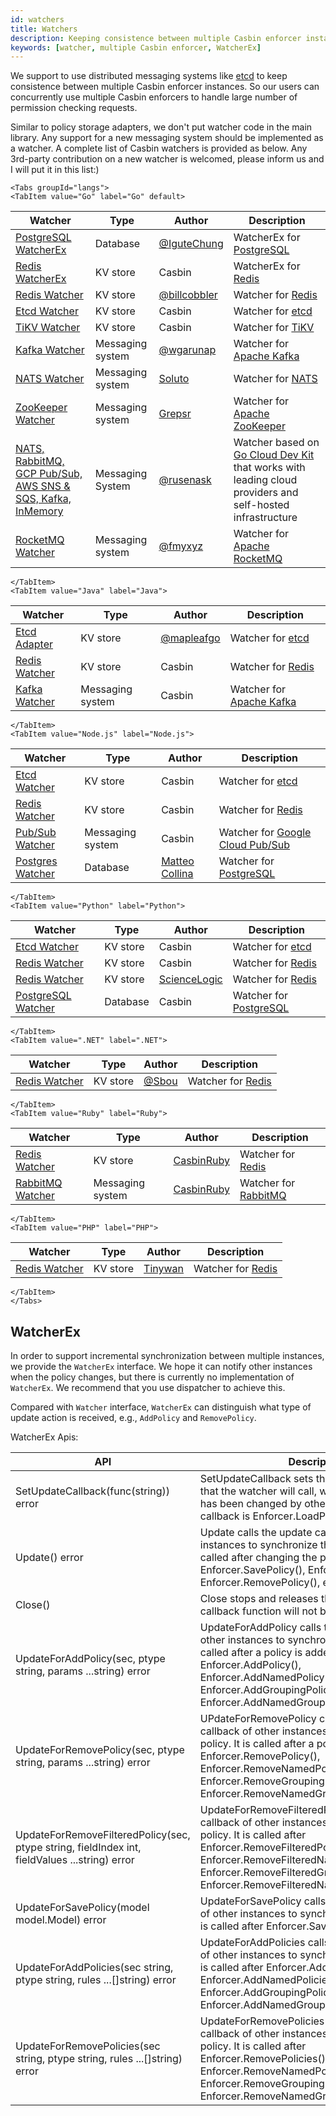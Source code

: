```yaml
---
id: watchers
title: Watchers
description: Keeping consistence between multiple Casbin enforcer instances
keywords: [watcher, multiple Casbin enforcer, WatcherEx]
---
```




We support to use distributed messaging systems like [etcd](https://github.com/coreos/etcd) to keep consistence between multiple Casbin enforcer instances. So our users can concurrently use multiple Casbin enforcers to handle large number of permission checking requests.

Similar to policy storage adapters, we don't put watcher code in the main library. Any support for a new messaging system should be implemented as a watcher. A complete list of Casbin watchers is provided as below. Any 3rd-party contribution on a new watcher is welcomed, please inform us and I will put it in this list:)

```mdx-code-block
<Tabs groupId="langs">
<TabItem value="Go" label="Go" default>
```

Watcher | Type | Author | Description
----|------|----|----
[PostgreSQL WatcherEx](https://github.com/IguteChung/casbin-psql-watcher) | Database | [@IguteChung](https://github.com/IguteChung) | WatcherEx for [PostgreSQL](https://www.postgresql.org/)
[Redis WatcherEx](https://github.com/casbin/redis-watcher) | KV store | Casbin | WatcherEx for [Redis](http://redis.io/)
[Redis Watcher](https://github.com/billcobbler/casbin-redis-watcher) | KV store | [@billcobbler](https://github.com/billcobbler) | Watcher for [Redis](http://redis.io/)
[Etcd Watcher](https://github.com/casbin/etcd-watcher) | KV store | Casbin | Watcher for [etcd](https://github.com/coreos/etcd)
[TiKV Watcher](https://github.com/casbin/tikv-watcher) | KV store | Casbin | Watcher for [TiKV](https://github.com/tikv/tikv)
[Kafka Watcher](https://github.com/wgarunap/casbin-kafka-watcher) | Messaging system | [@wgarunap](https://github.com/wgarunap) | Watcher for [Apache Kafka](https://kafka.apache.org/)
[NATS Watcher](https://github.com/Soluto/casbin-nats-watcher) | Messaging system | [Soluto](https://github.com/Soluto) | Watcher for [NATS](https://nats.io/)
[ZooKeeper Watcher](https://github.com/grepsr/casbin-zk-watcher) | Messaging system | [Grepsr](https://github.com/grepsr) | Watcher for [Apache ZooKeeper](https://zookeeper.apache.org/)
[NATS, RabbitMQ, GCP Pub/Sub, AWS SNS & SQS, Kafka, InMemory](https://github.com/rusenask/casbin-go-cloud-watcher) | Messaging System | [@rusenask](https://github.com/rusenask/) | Watcher based on [Go Cloud Dev Kit](https://gocloud.dev/) that works with leading cloud providers and self-hosted infrastructure |
[RocketMQ Watcher](https://github.com/fmyxyz/casbin-rocketmq-watcher) | Messaging system | [@fmyxyz](https://github.com/fmyxyz) | Watcher for [Apache RocketMQ](https://rocketmq.apache.org/)

```mdx-code-block
</TabItem>
<TabItem value="Java" label="Java">
```

Watcher | Type | Author | Description
----|------|----|----
[Etcd Adapter](https://github.com/mapleafgo/jcasbin-extra) | KV store | [@mapleafgo](https://github.com/mapleafgo) | Watcher for [etcd](https://github.com/coreos/etcd)
[Redis Watcher](https://github.com/jcasbin/redis-watcher) | KV store | Casbin | Watcher for [Redis](http://redis.io/)
[Kafka Watcher](https://github.com/jcasbin/kafka-watcher) | Messaging system | Casbin | Watcher for [Apache Kafka](https://kafka.apache.org/)

```mdx-code-block
</TabItem>
<TabItem value="Node.js" label="Node.js">
```

Watcher | Type | Author | Description
----|------|----|----
[Etcd Watcher](https://github.com/node-casbin/etcd-watcher) | KV store | Casbin | Watcher for [etcd](https://github.com/coreos/etcd)
[Redis Watcher](https://github.com/node-casbin/redis-watcher) | KV store | Casbin | Watcher for [Redis](http://redis.io/)
[Pub/Sub Watcher](https://github.com/node-casbin/pubsub-watcher) | Messaging system | Casbin | Watcher for [Google Cloud Pub/Sub](https://cloud.google.com/pubsub/docs)
[Postgres Watcher](https://github.com/mcollina/casbin-pg-watcher) | Database | [Matteo Collina](https://github.com/mcollina/) | Watcher for [PostgreSQL](https://www.postgresql.org/)

```mdx-code-block
</TabItem>
<TabItem value="Python" label="Python">
```

Watcher | Type | Author | Description
----|------|----|----
[Etcd Watcher](https://github.com/pycasbin/etcd-watcher) | KV store | Casbin | Watcher for [etcd](https://github.com/coreos/etcd)
[Redis Watcher](https://github.com/pycasbin/redis-watcher) | KV store | Casbin | Watcher for [Redis](http://redis.io/)
[Redis Watcher](https://github.com/ScienceLogic/flask-casbin-redis-watcher) | KV store | [ScienceLogic](https://github.com/ScienceLogic) | Watcher for [Redis](http://redis.io/)
[PostgreSQL Watcher](https://github.com/pycasbin/postgresql-watcher) | Database | Casbin| Watcher for [PostgreSQL](https://www.postgresql.org/)

```mdx-code-block
</TabItem>
<TabItem value=".NET" label=".NET">
```

Watcher | Type | Author | Description
----|------|----|----
[Redis Watcher](https://github.com/Sbou/Casbin.NET-Redis-Watcher) | KV store | [@Sbou](https://github.com/Sbou) | Watcher for [Redis](http://redis.io/)

```mdx-code-block
</TabItem>
<TabItem value="Ruby" label="Ruby">
```

Watcher | Type | Author | Description
----|------|----|----
[Redis Watcher](https://github.com/CasbinRuby/casbin-ruby-redis-watcher) | KV store | [CasbinRuby](https://github.com/CasbinRuby) | Watcher for [Redis](http://redis.io/)
[RabbitMQ Watcher](https://github.com/CasbinRuby/casbin-ruby-rabbitmq-watcher) | Messaging system | [CasbinRuby](https://github.com/CasbinRuby) | Watcher for [RabbitMQ](https://www.rabbitmq.com/)

```mdx-code-block
</TabItem>
<TabItem value="PHP" label="PHP">
```

Watcher | Type | Author | Description
----|------|----|----
[Redis Watcher](https://github.com/Tinywan/casbin) | KV store | [Tinywan](https://github.com/Tinywan) | Watcher for [Redis](http://redis.io/)

```mdx-code-block
</TabItem>
</Tabs>
```

## WatcherEx

In order to support incremental synchronization between multiple instances, we provide the `WatcherEx` interface. We hope it can notify other instances when the policy changes, but there is currently no implementation of `WatcherEx`. We recommend that you use dispatcher to achieve this. 

Compared with `Watcher` interface, `WatcherEx` can distinguish what type of update action is received, e.g., `AddPolicy` and `RemovePolicy`. 

WatcherEx Apis:

API | Description
----|------
| SetUpdateCallback(func(string)) error | SetUpdateCallback sets the callback function that the watcher will call, when the policy in DB has been changed by other instances. A classic callback is Enforcer.LoadPolicy(). |
| Update() error | Update calls the update callback of other instances to synchronize their policy. It is usually called after changing the policy in DB, like Enforcer.SavePolicy(), Enforcer.AddPolicy(), Enforcer.RemovePolicy(), etc. |
| Close() | Close stops and releases the watcher, the callback function will not be called any more. |
| UpdateForAddPolicy(sec, ptype string, params ...string) error | UpdateForAddPolicy calls the update callback of other instances to synchronize their policy. It is called after a policy is added via Enforcer.AddPolicy(), Enforcer.AddNamedPolicy(), Enforcer.AddGroupingPolicy() and Enforcer.AddNamedGroupingPolicy(). |
| UpdateForRemovePolicy(sec, ptype string, params ...string) error | UPdateForRemovePolicy calls the update callback of other instances to synchronize their policy. It is called after a policy is removed by Enforcer.RemovePolicy(), Enforcer.RemoveNamedPolicy(), Enforcer.RemoveGroupingPolicy() and Enforcer.RemoveNamedGroupingPolicy(). |
| UpdateForRemoveFilteredPolicy(sec, ptype string, fieldIndex int, fieldValues ...string) error | UpdateForRemoveFilteredPolicy calls the update callback of other instances to synchronize their policy. It is called after Enforcer.RemoveFilteredPolicy(), Enforcer.RemoveFilteredNamedPolicy(), Enforcer.RemoveFilteredGroupingPolicy() and Enforcer.RemoveFilteredNamedGroupingPolicy(). |
| UpdateForSavePolicy(model model.Model) error | UpdateForSavePolicy calls the update callback of other instances to synchronize their policy. It is called after Enforcer.SavePolicy() |
| UpdateForAddPolicies(sec string, ptype string, rules ...[]string) error | UpdateForAddPolicies calls the update callback of other instances to synchronize their policy. It is called after Enforcer.AddPolicies(), Enforcer.AddNamedPolicies(), Enforcer.AddGroupingPolicies() and Enforcer.AddNamedGroupingPolicies(). |
| UpdateForRemovePolicies(sec string, ptype string, rules ...[]string) error | UpdateForRemovePolicies calls the update callback of other instances to synchronize their policy. It is called after  Enforcer.RemovePolicies(), Enforcer.RemoveNamedPolicies(), Enforcer.RemoveGroupingPolicies() and Enforcer.RemoveNamedGroupingPolicies(). |
